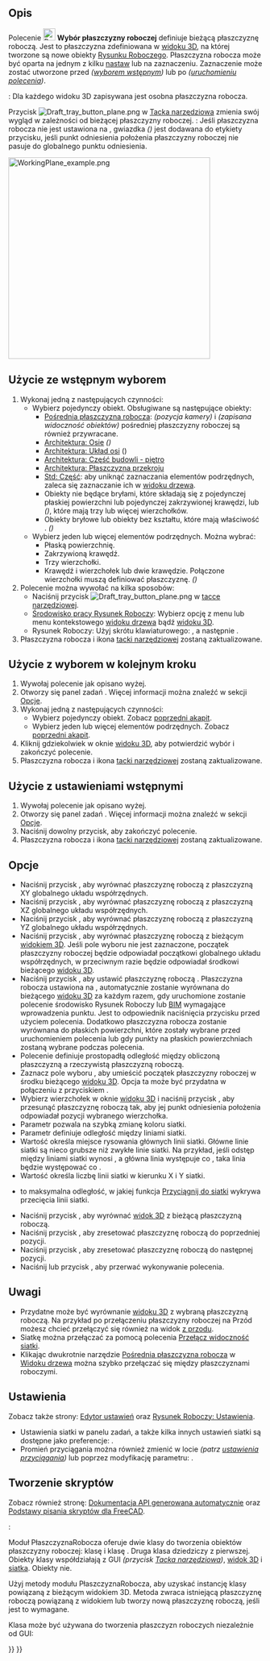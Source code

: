<languages/>

{{Docnav/pl
|[[Draft_Shape2DView/pl|Widok 2D kształtu]]
|[[Draft_SetStyle/pl|Ustaw styl]]
|[[Draft_Workbench/pl|środowisko pracy Rysunek Roboczy]]
|IconL=Draft_Shape2DView.svg
|IconR=Draft_SetStyle.svg
|IconC=Workbench_Draft.svg
}}

{{GuiCommand/pl
|Name=Draft SelectPlane
|Name/pl=Rysunek Roboczy: Wybór płaszczyzny
|MenuLocation=Kreślenie → Przybory → Wybierz płaszczyznę
|Workbenches=[[Draft_Workbench/pl|Rysunek Roboczy]], [[BIM_Workbench/pl|BIM]]
|Shortcut=Rysunek Roboczy: {{KEY|W}} {{KEY|P}}
|SeeAlso=[[Draft_SetWorkingPlaneProxy/pl|Ustaw pośrednią płaszczyznę roboczą]], [[Draft_ToggleGrid/pl|Pokaż / ukryj siatkę]]
}}

<span id="Description"></span>
==Opis== 

Polecenie [[Image:Draft_SelectPlane.svg|24px]] '''Wybór płaszczyzny roboczej''' definiuje bieżącą płaszczyznę roboczą. Jest to płaszczyzna zdefiniowana w [[3D_view/pl|widoku 3D]], na której tworzone są nowe obiekty [[Draft_Workbench/pl|Rysunku Roboczego]]. Płaszczyzna robocza może być oparta na jednym z kilku [[#Użycie_z_ustawieniami wstępnymi|nastaw]] lub na zaznaczeniu. Zaznaczenie może zostać utworzone przed ''([[#Użycie_ze_wstępnym_wyborem|wyborem wstępnym]])'' lub po ''([[#Użycie_z_wyborem_w_kolejnym_kroku|uruchomieniu polecenia]])''.

{{Version|1.0}}: Dla każdego widoku 3D zapisywana jest osobna płaszczyzna robocza.

Przycisk [[Image:Draft_tray_button_plane.png]] w [[Draft_Tray/pl|Tacka narzędziowa]] zmienia swój wygląd w zależności od bieżącej płaszczyzny roboczej. {{Version/pl|1.0}}: Jeśli płaszczyzna robocza nie jest ustawiona na {{MenuCommand|Automatyczną}}, gwiazdka ''({{MenuCommand|*}})'' jest dodawana do etykiety przycisku, jeśli punkt odniesienia położenia płaszczyzny roboczej nie pasuje do globalnego punktu odniesienia.

[[Image:WorkingPlane_example.png|400px]]
{{Caption|Kształty tworzone na różnych płaszczyznach roboczych.}}

<span id="Usage_with_pre-selection"></span>
==Użycie ze wstępnym wyborem==

<div class="mw-translate-fuzzy">
# Wykonaj jedną z następujących czynności:
#* Wybierz pojedynczy obiekt. Obsługiwane są następujące obiekty:
#** [[Draft_WorkingPlaneProxy/pl|Pośrednia płaszczyzna robocza]]: {{PropertyView|View Data}} ''(pozycja kamery)'' i {{PropertyView|Visibility Map}} ''(zapisana widoczność obiektów)'' pośredniej płaszczyzny roboczej są również przywracane.
#** [[Arch_Axis/pl|Architektura: Osie]] ''({{Version/pl|1.0}})''
#** [[Arch_AxisSystem/pl|Architektura: Układ osi]] ({{Version/pl|1.0}})
#** [[Arch_BuildingPart/pl|Architektura: Część budowli - piętro]]
#** [[Arch_SectionPlane/pl|Architektura: Płaszczyzna przekroju]]
#** [[Std_Part/pl|Std: Część]]: aby uniknąć zaznaczania elementów podrzędnych, zaleca się zaznaczanie ich w [[Tree_view/pl|widoku drzewa]].
#** Obiekty nie będące bryłami, które składają się z pojedynczej płaskiej powierzchni lub pojedynczej zakrzywionej krawędzi, lub ''({{Version/pl|1.0}})'', które mają trzy lub więcej wierzchołków.
#** Obiekty bryłowe lub obiekty bez kształtu, które mają właściwość {{PropertyData|Umiejscowienie}}. ''({{Version/pl|1.0}})''
#* Wybierz jeden lub więcej elementów podrzędnych. Można wybrać:
#** Płaską powierzchnię.
#** Zakrzywioną krawędź.
#** Trzy wierzchołki.
#** Krawędź i wierzchołek lub dwie krawędzie. Połączone wierzchołki muszą definiować płaszczyznę. ''({{Version/pl|1.0}})''
# Polecenie można wywołać na kilka sposobów:
#* Naciśnij przycisk [[Image:Draft_tray_button_plane.png]] w [[Draft_Tray/pl|tacce narzędziowej]].
#* [[Draft_Workbench/pl|Środowisko pracy Rysunek Roboczy]]: Wybierz opcję {{MenuCommand|Narzędzia → [[Image:Draft_SelectPlane.svg|16px]] Wybierz płaszczyznę}} z menu lub menu kontekstowego [[Tree_view/pl|widoku drzewa]] bądź [[3D_view/pl|widoku 3D]].
#* Rysunek Roboczy: Użyj skrótu klawiaturowego: {{KEY|W}}, a następnie {{KEY|P}}.
# Płaszczyzna robocza i ikona [[Draft_Tray/pl|tacki narzędziowej]] zostaną zaktualizowane.
</div>

<span id="Usage_with_post-selection"></span>
==Użycie z wyborem w kolejnym kroku==

# Wywołaj polecenie jak opisano wyżej.
# Otworzy się panel zadań {{MenuCommand|Ustawienia płaszczyzny roboczej}}. Więcej informacji można znaleźć w sekcji [[#Opcje|Opcje]].
# Wykonaj jedną z następujących czynności:
#* Wybierz pojedynczy obiekt. Zobacz [[#Użycie_ze_wstępnym_wyborem|poprzedni akapit]].
#* Wybierz jeden lub więcej elementów podrzędnych. Zobacz [[#Użycie_ze_wstępnym_wyborem|poprzedni akapit]].
# Kliknij gdziekolwiek w oknie [[3D_view/pl|widoku 3D]], aby potwierdzić wybór i zakończyć polecenie.
# Płaszczyzna robocza i ikona [[Draft_Tray/pl|tacki narzędziowej]] zostaną zaktualizowane.

<span id="Usage_with_presets"></span>
==Użycie z ustawieniami wstępnymi==

# Wywołaj polecenie jak opisano wyżej.
# Otworzy się panel zadań {{MenuCommand|Ustawienia płaszczyzny roboczej}}. Więcej informacji można znaleźć w sekcji [[#Opcje|Opcje]].
# Naciśnij dowolny przycisk, aby zakończyć polecenie.
# Płaszczyzna robocza i ikona [[Draft_Tray/pl|tacki narzędziowej]] zostaną zaktualizowane.

<span id="Options"></span>
==Opcje== 

* Naciśnij przycisk {{Button|[[Image:View-top.svg|16px]] Góra (XY)}}, aby wyrównać płaszczyznę roboczą z płaszczyzną XY globalnego układu współrzędnych.
* Naciśnij przycisk {{Button|[[Image:View-front.svg|16px]] Przód (XZ)}}, aby wyrównać płaszczyznę roboczą z płaszczyzną XZ globalnego układu współrzędnych.
* Naciśnij przycisk {{Button|[[Image:View-right.svg|16px]] Bok (YZ)}}, aby wyrównać płaszczyznę roboczą z płaszczyzną YZ globalnego układu współrzędnych.
* Naciśnij przycisk {{Button|[[Image:View-isometric.svg|16px]] Wyrównaj do widoku}}, aby wyrównać płaszczyznę roboczą z bieżącym [[3D_view/pl|widokiem 3D]]. Jeśli pole wyboru {{MenuCommand|Wyśrodkuj płaszczyznę na widoku}} nie jest zaznaczone, początek płaszczyzny roboczej będzie odpowiadał początkowi globalnego układu współrzędnych, w przeciwnym razie będzie odpowiadał środkowi bieżącego [[3D_view/pl|widoku 3D]].
* Naciśnij przycisk {{Button|[[Image:View-axonometric.svg|16px]] Automatycznie}}, aby ustawić płaszczyznę roboczą {{MenuCommand|Automatycznie}}. Płaszczyzna robocza ustawiona na {{MenuCommand|Automatycznie}}, automatycznie zostanie wyrównana do bieżącego [[3D_view/pl|widoku 3D]] za każdym razem, gdy uruchomione zostanie polecenie środowisko Rysunek Roboczy lub [[BIM_Workbench/pl|BIM]] wymagające wprowadzenia punktu. Jest to odpowiednik naciśnięcia przycisku {{Button|[[Image:View-isometric.svg|16px]] Wyrównaj do widoku}} przed użyciem polecenia. Dodatkowo płaszczyzna robocza zostanie wyrównana do płaskich powierzchni, które zostały wybrane przed uruchomieniem polecenia lub gdy punkty na płaskich powierzchniach zostaną wybrane podczas polecenia.
* Polecenie {{MenuCommand|Odsunięcie}} definiuje prostopadłą odległość między obliczoną płaszczyzną a rzeczywistą płaszczyzną roboczą.
* Zaznacz pole wyboru {{MenuCommand|Wyśrodkuj płaszczyznę na widoku}}, aby umieścić początek płaszczyzny roboczej w środku bieżącego [[3D_view/pl|widoku 3D]]. Opcja ta może być przydatna w połączeniu z przyciskiem {{Button|[[Image:View-isometric.svg|16px]] Wyrównaj do widoku}}.
* Wybierz wierzchołek w oknie [[3D_view/pl|widoku 3D]] i naciśnij przycisk {{Button|[[Image:Draft_Move.svg|16px]] Przesuń płaszczyznę roboczą}}, aby przesunąć płaszczyznę roboczą tak, aby jej punkt odniesienia położenia odpowiadał pozycji wybranego wierzchołka.
* Parametr {{MenuCommand|Grid color}} pozwala na szybką zmianę koloru siatki. {{Version/pl|1.0}}
* Parametr {{MenuCommand|Odstęp siatki}} definiuje odległość między liniami siatki.
* Wartość {{MenuCommand|Główna linia co}} określa miejsce rysowania głównych linii siatki. Główne linie siatki są nieco grubsze niż zwykłe linie siatki. Na przykład, jeśli odstęp między liniami siatki wynosi {{Value|0.5 m}}, a główna linia występuje co {{Value|10 linii}}, taka linia będzie występować co {{Value|5 m}}.
* Wartość {{MenuCommand|Rozmiar siatki}} określa liczbę linii siatki w kierunku X i Y siatki.
* {{MenuCommand|Promień przyciągania}} to maksymalna odległość, w jakiej funkcja [[Draft_Snap_Grid/pl|Przyciągnij do siatki]] wykrywa przecięcia linii siatki.
* Naciśnij przycisk {{Button|[[Image:view-fullscreen.svg|16px]] Wyśrodkuj widok}}, aby wyrównać [[3D_view/pl|widok 3D]] z bieżącą płaszczyzną roboczą.
* Naciśnij przycisk {{Button|[[Image:sel-back.svg|16px]] Poprzedni}}, aby zresetować płaszczyznę roboczą do poprzedniej pozycji.
* Naciśnij przycisk {{Button|[[Image:sel-forward.svg|16px]] Następny}}, aby zresetować płaszczyznę roboczą do następnej pozycji. {{Version/pl|1.0}}
* Naciśnij {{KEY|Esc}} lub przycisk {{Button|Zamknij}}, aby przerwać wykonywanie polecenia.

<span id="Notes"></span>
==Uwagi==

* Przydatne może być wyrównanie [[3D_view/pl|widoku 3D]] z wybraną płaszczyzną roboczą. Na przykład po przełączeniu płaszczyzny roboczej na Przód możesz chcieć przełączyć się również na widok [[Std_ViewFront/pl|z przodu]].
* Siatkę można przełączać za pomocą polecenia [[Draft_ToggleGrid/pl|Przełącz widoczność siatki]].
* Klikając dwukrotnie narzędzie [[Draft_WorkingPlaneProxy/pl|Pośrednia płaszczyzna robocza]] w [[Tree_view/pl|Widoku drzewa]] można szybko przełączać się między płaszczyznami roboczymi.

<span id="Preferences"></span>
==Ustawienia==

Zobacz także strony: [[Preferences_Editor/pl|Edytor ustawień]] oraz [[Draft_Preferences/pl|Rysunek Roboczy: Ustawienia]].

* Ustawienia siatki w panelu zadań, a także kilka innych ustawień siatki są dostępne jako preferencje: {{MenuCommand|Edycja → Preferencje ... → Rysunek Roboczy → Siatka i przyciąganie}}.
* Promień przyciągania można również zmienić w locie ''(patrz [[Draft_Snap/pl#Ustawienia|ustawienia przyciągania]])'' lub poprzez modyfikację parametru: {{MenuCommand|Narzędzia → Edytuj parametry ... → BaseApp → Preferencje → Mod → Draft → snapRange}}.

<span id="Scripting"></span>
==Tworzenie skryptów==

Zobacz również stronę: [https://freecad.github.io/SourceDoc/ Dokumentacja API generowana automatycznie] oraz [[FreeCAD_Scripting_Basics/pl|Podstawy pisania skryptów dla FreeCAD]].

{{Version/pl|1.0}}:

Moduł PłaszczyznaRobocza oferuje dwie klasy do tworzenia obiektów płaszczyzny roboczej: klasę {{incode|PlaneBase}} i klasę {{incode|PlaneGui}}. Druga klasa dziedziczy z pierwszej. Obiekty klasy {{incode|PlaneGui}} współdziałają z GUI ''(przycisk [[Draft_Tray/pl|Tacka narzędziowa]])'', [[3D_view/pl|widok 3D]] i [[Draft_Snap_Grid/pl|siatka]]. Obiekty {{incode|PlaneBase}} nie.

Użyj metody {{incode|get_working_plane()}} modułu PłaszczyznaRobocza, aby uzyskać instancję klasy {{incode|PlaneGui}} powiązaną z bieżącym widokiem 3D. Metoda zwraca istniejącą płaszczyznę roboczą powiązaną z widokiem lub tworzy nową płaszczyznę roboczą, jeśli jest to wymagane.

{{Code|code=
import FreeCAD as App
import WorkingPlane

wp = WorkingPlane.get_working_plane()

origin = App.Vector(0, 0, 0)
normal = App.Vector(1, 1, 1).normalize()
offset = 17
wp.align_to_point_and_axis(origin, normal, offset)

point = App.Vector(10, 15, 2)
projection = wp.project_point(point)
print(projection)
}}

Klasa {{incode|PlaneBase}} może być używana do tworzenia płaszczyzn roboczych niezależnie od GUI:

{{Code|code=
import WorkingPlane

wp = WorkingPlane.PlaneBase()
}}


{{Docnav/pl
|[[Draft_Shape2DView/pl|Widok 2D kształtu]]
|[[Draft_SetStyle/pl|Ustaw styl]]
|[[Draft_Workbench/pl|środowisko pracy Rysunek Roboczy]]
|IconL=Draft_Shape2DView.svg
|IconR=Draft_SetStyle.svg
|IconC=Workbench_Draft.svg
}}

{{Draft Tools navi{{#translation:}}}}
{{Userdocnavi{{#translation:}}}}